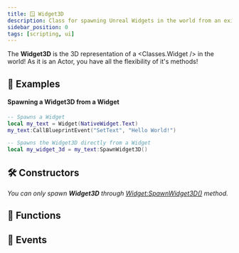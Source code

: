 ```yaml
---
title: 🪟 Widget3D
description: Class for spawning Unreal Widgets in the world from an existing Widget
sidebar_position: 0
tags: [scripting, ui]
---
```



<HeaderDeclaration type="Class" name="Widget3D" image="/img/docs/widget3d.webp" />

The **Widget3D** is the 3D representation of a <Classes.Widget /> in the world! As it is an Actor, you have all the flexibility of it's methods!


## 🎒 Examples

#### Spawning a Widget3D from a Widget

```lua title="Client/Index.lua"
-- Spawns a Widget
local my_text = Widget(NativeWidget.Text)
my_text:CallBlueprintEvent("SetText", "Hello World!")

-- Spawns the Widget3D directly from a Widget
local my_widget_3d = my_text:SpawnWidget3D()
```


## 🛠 Constructors

*You can only spawn **Widget3D** through [Widget:SpawnWidget3D()](/docs/next/scripting-reference/classes/base-classes/widget#spawnwidget3d) method.*


## 🦠 Functions

<FunctionsDeclaration type="Class" name="Widget3D" />


## 🚀 Events

<EventsDeclaration type="Class" name="Widget3D" />

